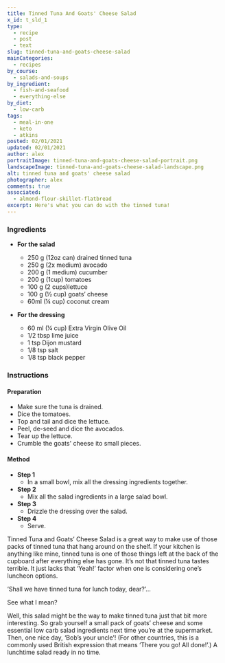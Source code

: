 ```yaml
---
title: Tinned Tuna And Goats' Cheese Salad
x_id: t_sld_1 
type:
  - recipe
  - post
  - text
slug: tinned-tuna-and-goats-cheese-salad
mainCategories: 
  - recipes
by_course:
  - salads-and-soups
by_ingredient:
  - fish-and-seafood
  - everything-else
by_diet:
  - low-carb
tags:
  - meal-in-one
  - keto
  - atkins
posted: 02/01/2021
updated: 02/01/2021
author: alex
portraitImage: tinned-tuna-and-goats-cheese-salad-portrait.png
landscapeImage: tinned-tuna-and-goats-cheese-salad-landscape.png
alt: tinned tuna and goats' cheese salad
photographer: alex
comments: true
associated:
  - almond-flour-skillet-flatbread
excerpt: Here's what you can do with the tinned tuna!
---
```


<Ingredients>

### Ingredients
  
  - **For the salad**
    - 250 g (12oz can) drained tinned tuna
    - 250 g (2x medium) avocado 
    - 200 g (1 medium) cucumber 
    - 200 g (1cup) tomatoes
    - 100 g (2 cups)lettuce 
    - 100 g (½ cup) goats’ cheese 
    - 60ml (¼ cup) coconut cream

  - **For the dressing**
    - 60 ml (¼ cup) Extra Virgin Olive Oil 
    - 1/2 tbsp lime juice
    - 1 tsp Dijon mustard
    - 1/8 tsp salt
    - 1/8 tsp black pepper

</Ingredients>

<Instructions>

### Instructions

#### Preparation

  - Make sure the tuna is drained.
  - Dice the tomatoes.
  - Top and tail and dice the lettuce.
  - Peel, de-seed and dice the avocados.
  - Tear up the lettuce.
  - Crumble the goats' cheese ito small pieces.

#### Method

  - **Step 1**
    - In a small bowl, mix all the dressing ingredients together.
  - **Step 2**
    - Mix all the salad ingredients in a large salad bowl.
  - **Step 3**
    - Drizzle the dressing over the salad.
  - **Step 4**
    - Serve.

</Instructions>

<PostBody>

Tinned Tuna and Goats’ Cheese Salad is a great way to make use of those packs of tinned tuna that hang around on the shelf. If your kitchen is anything like mine, tinned tuna is one of those things left at the back of the cupboard after everything else has gone.  It’s not that tinned tuna tastes terrible. It just lacks that ‘Yeah!’ factor when one is considering one’s luncheon options.

‘Shall we have tinned tuna for lunch today, dear?’…

See what I mean?

Well, this salad might be the way to make tinned tuna just that bit more interesting. So grab yourself a small pack of goats’ cheese and some essential low carb salad ingredients next time you’re at the supermarket.  Then, one nice day, ‘Bob’s your uncle’! (For other countries, this is a commonly used British expression that means ‘There you go! All done!’.) A lunchtime salad ready in no time. 

</PostBody>


